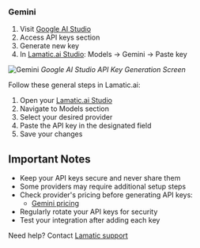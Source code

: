 [Gemini studio]: https://makersuite.google.com/app/apikey
[Gemini docs]: https://ai.google.dev/docs
[Gemini pricing]: https://ai.google.dev/pricing

[Lamatic.ai Studio]: https://studio.lamatic.ai
[Lamatic support]: https://support.lamatic.ai

### Gemini
1. Visit [Google AI Studio][Gemini studio]
2. Access API keys section
3. Generate new key
4. In [Lamatic.ai Studio]: Models → Gemini → Paste key

![Gemini](/assets/gemini-api-image.png)
*Google AI Studio API Key Generation Screen*

Follow these general steps in Lamatic.ai:
1. Open your [Lamatic.ai Studio]
2. Navigate to Models section
3. Select your desired provider
4. Paste the API key in the designated field
5. Save your changes

## Important Notes
- Keep your API keys secure and never share them
- Some providers may require additional setup steps
- Check provider's pricing before generating API keys:
  - [Gemini pricing]
- Regularly rotate your API keys for security
- Test your integration after adding each key


Need help? Contact [Lamatic support]